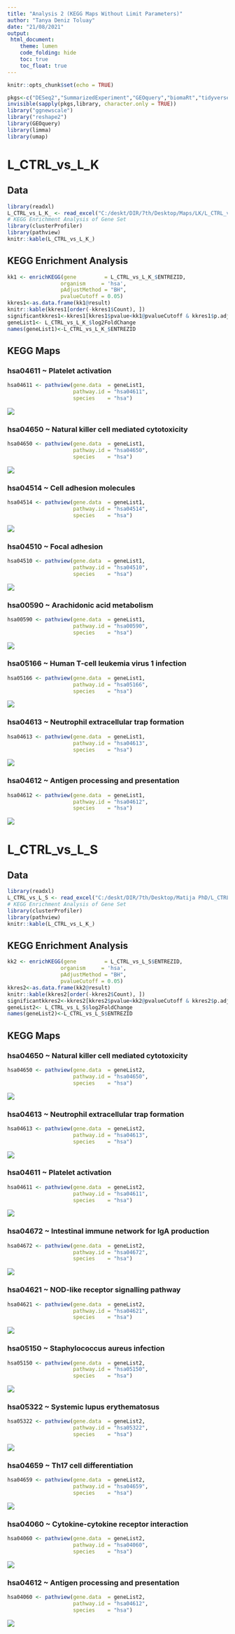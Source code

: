 ```yaml
---
title: "Analysis 2 (KEGG Maps Without Limit Parameters)"
author: "Tanya Deniz Toluay"
date: "21/08/2021"
output: 
 html_document:
    theme: lumen
    code_folding: hide
    toc: true
    toc_float: true
---
```


```r
knitr::opts_chunk$set(echo = TRUE)
```

```r
pkgs<-c("DESeq2","SummarizedExperiment","GEOquery","biomaRt","tidyverse","stringr","pheatmap","RColorBrewer")
invisible(sapply(pkgs,library, character.only = TRUE))
library("ggnewscale")
library("reshape2")
library(GEOquery)
library(limma)
library(umap)
```



                      

# L_CTRL_vs_L_K 

## Data

```r
library(readxl)
L_CTRL_vs_L_K_ <- read_excel("C:/deskt/DIR/7th/Desktop/Maps/LK/L_CTRL_vs_L_K..xlsx")
# KEGG Enrichment Analysis of Gene Set
library(clusterProfiler)
library(pathview)
knitr::kable(L_CTRL_vs_L_K_)
```

## KEGG Enrichment Analysis

```r
kk1 <- enrichKEGG(gene         = L_CTRL_vs_L_K_$ENTREZID,
                 organism     = 'hsa',
                 pAdjustMethod = "BH",
                 pvalueCutoff = 0.05)
kkres1<-as.data.frame(kk1@result)
knitr::kable(kkres1[order(-kkres1$Count), ])
significantkkres1<-kkres1[kkres1$pvalue<kk1@pvalueCutoff & kkres1$p.adjust<kk1@pvalueCutoff ,]
geneList1<- L_CTRL_vs_L_K_$log2FoldChange
names(geneList1)<-L_CTRL_vs_L_K_$ENTREZID
```            

## KEGG Maps

### hsa04611 ~	Platelet activation

```r
hsa04611 <- pathview(gene.data  = geneList1,
                     pathway.id = "hsa04611",
                     species    = "hsa")
```  


![](hsa04611.pathview.png)


### hsa04650 ~	Natural killer cell mediated cytotoxicity

```r
hsa04650 <- pathview(gene.data  = geneList1,
                     pathway.id = "hsa04650",
                     species    = "hsa")
```  


![](hsa04650.pathview.png)


### hsa04514 ~	Cell adhesion molecules

```r
hsa04514 <- pathview(gene.data  = geneList1,
                     pathway.id = "hsa04514",
                     species    = "hsa")
```  


![](hsa04514.pathview.png)


### hsa04510 ~	Focal adhesion

```r
hsa04510 <- pathview(gene.data  = geneList1,
                     pathway.id = "hsa04510",
                     species    = "hsa")
```  


![](hsa04510.pathview.png)


### hsa00590 ~	Arachidonic acid metabolism 

```r
hsa00590 <- pathview(gene.data  = geneList1,
                     pathway.id = "hsa00590",
                     species    = "hsa")
```  


![](hsa00590.pathview.png)


### hsa05166 ~	Human T-cell leukemia virus 1 infection

```r
hsa05166 <- pathview(gene.data  = geneList1,
                     pathway.id = "hsa05166",
                     species    = "hsa")
```  


![](hsa05166.pathview.png)


### hsa04613 ~	Neutrophil extracellular trap formation

```r
hsa04613 <- pathview(gene.data  = geneList1,
                     pathway.id = "hsa04613",
                     species    = "hsa")
```  


![](hsa04613.pathview.png)


### hsa04612 ~	Antigen processing and presentation

```r
hsa04612 <- pathview(gene.data  = geneList1,
                     pathway.id = "hsa04612",
                     species    = "hsa")
```  


![](hsa04612.pathview.png)




# L_CTRL_vs_L_S 

## Data

```r
library(readxl)
L_CTRL_vs_L_S <- read_excel("C:/deskt/DIR/7th/Desktop/Matija PhD/L_CTRL_vs_L_S.xlsx")
# KEGG Enrichment Analysis of Gene Set
library(clusterProfiler)
library(pathview)
knitr::kable(L_CTRL_vs_L_K_)
```

## KEGG Enrichment Analysis

```r
kk2 <- enrichKEGG(gene         = L_CTRL_vs_L_S$ENTREZID,
                 organism     = 'hsa',
                 pAdjustMethod = "BH",
                 pvalueCutoff = 0.05)
kkres2<-as.data.frame(kk2@result)
knitr::kable(kkres2[order(-kkres2$Count), ])
significantkkres2<-kkres2[kkres2$pvalue<kk2@pvalueCutoff & kkres2$p.adjust<kk2@pvalueCutoff ,]
geneList2<- L_CTRL_vs_L_S$log2FoldChange
names(geneList2)<-L_CTRL_vs_L_S$ENTREZID
```            


## KEGG Maps

### hsa04650 ~	Natural killer cell mediated cytotoxicity

```r
hsa04650 <- pathview(gene.data  = geneList2,
                     pathway.id = "hsa04650",
                     species    = "hsa")
```  


![](hsa04650.pathview.png)

### hsa04613 ~	Neutrophil extracellular trap formation

```r
hsa04613 <- pathview(gene.data  = geneList2,
                     pathway.id = "hsa04613",
                     species    = "hsa")
```  


![](hsa04613.pathview.png)


### hsa04611 ~	Platelet activation

```r
hsa04611 <- pathview(gene.data  = geneList2,
                     pathway.id = "hsa04611",
                     species    = "hsa")
```  


![](hsa04611.pathview.png)

### hsa04672 ~	Intestinal immune network for IgA production 

```r
hsa04672 <- pathview(gene.data  = geneList2,
                     pathway.id = "hsa04672",
                     species    = "hsa")
```  


![](hsa04672.pathview.png)


### hsa04621 ~	NOD-like receptor signalling pathway 

```r
hsa04621 <- pathview(gene.data  = geneList2,
                     pathway.id = "hsa04621",
                     species    = "hsa")
```  


![](hsa04621.pathview.png)


### hsa05150 ~	Staphylococcus aureus infection

```r
hsa05150 <- pathview(gene.data  = geneList2,
                     pathway.id = "hsa05150",
                     species    = "hsa")
```  


![](hsa05150.pathview.png)


### hsa05322 ~	Systemic lupus erythematosus

```r
hsa05322 <- pathview(gene.data  = geneList2,
                     pathway.id = "hsa05322",
                     species    = "hsa")
```  


![](hsa05322.pathview.png)


### hsa04659 ~	Th17 cell differentiation 

```r
hsa04659 <- pathview(gene.data  = geneList2,
                     pathway.id = "hsa04659",
                     species    = "hsa")
```  


![](hsa04659.pathview.png)


### hsa04060 ~	Cytokine-cytokine receptor interaction 

```r
hsa04060 <- pathview(gene.data  = geneList2,
                     pathway.id = "hsa04060",
                     species    = "hsa")
```  


![](hsa04060.pathview.png)


### hsa04612 ~	Antigen processing and presentation 

```r
hsa04060 <- pathview(gene.data  = geneList2,
                     pathway.id = "hsa04612",
                     species    = "hsa")
```  


![](hsa04612.pathview.png)
